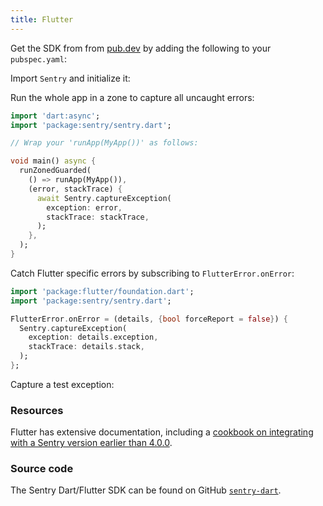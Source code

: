 ```yaml
---
title: Flutter
---
```


Get the SDK from from [pub.dev](https://pub.dev/packages/sentry) by adding the following to your `pubspec.yaml`:

<PlatformContent includePath="getting-started-install" />

Import `Sentry` and initialize it:

<PlatformContent includePath="getting-started-config" />

Run the whole app in a zone to capture all uncaught errors:

```dart
import 'dart:async';
import 'package:sentry/sentry.dart';

// Wrap your 'runApp(MyApp())' as follows:

void main() async {
  runZonedGuarded(
    () => runApp(MyApp()),
    (error, stackTrace) {
      await Sentry.captureException(
        exception: error,
        stackTrace: stackTrace,
      );
    },
  );
}
```

Catch Flutter specific errors by subscribing to `FlutterError.onError`:

```dart
import 'package:flutter/foundation.dart';
import 'package:sentry/sentry.dart';

FlutterError.onError = (details, {bool forceReport = false}) {
  Sentry.captureException(
    exception: details.exception,
    stackTrace: details.stack,
  );
};
```

Capture a test exception:

<PlatformContent includePath="getting-started-verify" />

### Resources

Flutter has extensive documentation, including a
[cookbook on integrating with a Sentry version earlier than 4.0.0](https://flutter.dev/docs/cookbook/maintenance/error-reporting).

### Source code

The Sentry Dart/Flutter SDK can be found on GitHub [`sentry-dart`](https://github.com/getsentry/sentry-dart/).
